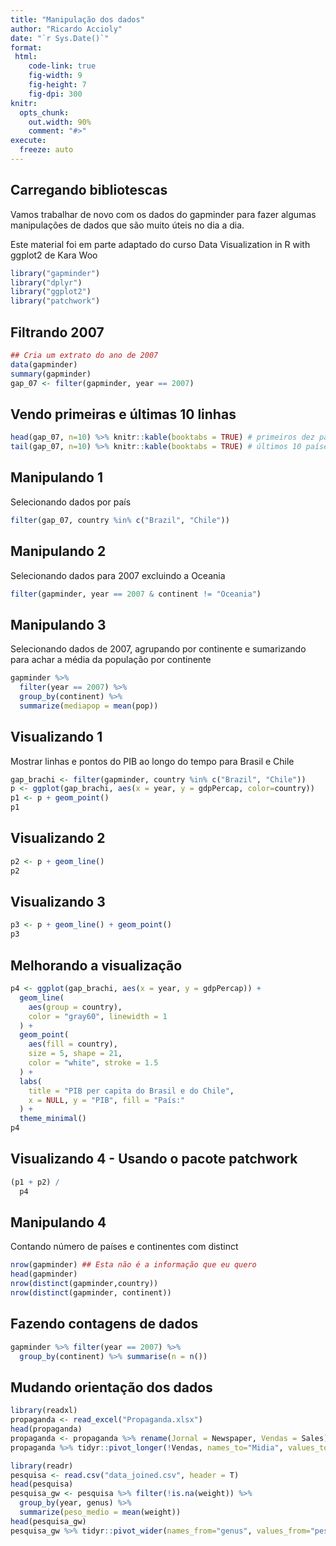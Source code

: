 ```yaml
---
title: "Manipulação dos dados"
author: "Ricardo Accioly"
date: "`r Sys.Date()`"
format:
 html:
    code-link: true
    fig-width: 9
    fig-height: 7
    fig-dpi: 300
knitr:
  opts_chunk: 
    out.width: 90%
    comment: "#>"
execute:
  freeze: auto
---
```


## Carregando bibliotescas

Vamos trabalhar de novo com os dados do gapminder para fazer algumas manipulações de dados que são muito úteis no dia a dia.

Este material foi em parte adaptado do curso Data Visualization in R with ggplot2 de Kara Woo

```r
library("gapminder")
library("dplyr")
library("ggplot2")
library("patchwork")
```

## Filtrando 2007

```r
## Cria um extrato do ano de 2007
data(gapminder)
summary(gapminder)
gap_07 <- filter(gapminder, year == 2007)
```

## Vendo primeiras e últimas 10 linhas

```r
head(gap_07, n=10) %>% knitr::kable(booktabs = TRUE) # primeiros dez paises da base de dados
tail(gap_07, n=10) %>% knitr::kable(booktabs = TRUE) # últimos 10 países 
```

## Manipulando 1

Selecionando dados por país

```r
filter(gap_07, country %in% c("Brazil", "Chile"))
```

## Manipulando 2

Selecionando dados para 2007 excluindo a Oceania

```r

filter(gapminder, year == 2007 & continent != "Oceania")

```

## Manipulando 3

Selecionando dados de 2007, agrupando por continente e sumarizando para achar a média da população por continente

```r
gapminder %>%
  filter(year == 2007) %>% 
  group_by(continent) %>% 
  summarize(mediapop = mean(pop))
```

## Visualizando 1

Mostrar linhas e pontos do PIB ao longo do tempo para Brasil e Chile

```r
gap_brachi <- filter(gapminder, country %in% c("Brazil", "Chile"))
p <- ggplot(gap_brachi, aes(x = year, y = gdpPercap, color=country))
p1 <- p + geom_point()
p1
```

## Visualizando 2

```r
p2 <- p + geom_line()
p2
```

## Visualizando 3

```r
p3 <- p + geom_line() + geom_point()
p3
```


## Melhorando a visualização

```r
p4 <- ggplot(gap_brachi, aes(x = year, y = gdpPercap)) +
  geom_line(
    aes(group = country),
    color = "gray60", linewidth = 1
  ) +
  geom_point(
    aes(fill = country),
    size = 5, shape = 21,
    color = "white", stroke = 1.5
  ) +
  labs(
    title = "PIB per capita do Brasil e do Chile",
    x = NULL, y = "PIB", fill = "País:"
  ) +
  theme_minimal()
p4
```



## Visualizando 4 - Usando o pacote patchwork

```r
(p1 + p2) /
  p4
```

## Manipulando 4

Contando número de países e continentes com distinct

```r
nrow(gapminder) ## Esta não é a informação que eu quero
head(gapminder)
nrow(distinct(gapminder,country))
nrow(distinct(gapminder, continent))

```

## Fazendo contagens de dados

```r
gapminder %>% filter(year == 2007) %>% 
  group_by(continent) %>% summarise(n = n())

```

## Mudando orientação dos dados

```r
library(readxl)
propaganda <- read_excel("Propaganda.xlsx")
head(propaganda)
propaganda <- propaganda %>% rename(Jornal = Newspaper, Vendas = Sales)
propaganda %>% tidyr::pivot_longer(!Vendas, names_to="Midia", values_to="Orcamento")
```

```r
library(readr)
pesquisa <- read.csv("data_joined.csv", header = T)
head(pesquisa)
pesquisa_gw <- pesquisa %>% filter(!is.na(weight)) %>%
  group_by(year, genus) %>%
  summarize(peso_medio = mean(weight))
head(pesquisa_gw)
pesquisa_gw %>% tidyr::pivot_wider(names_from="genus", values_from="peso_medio")
```
